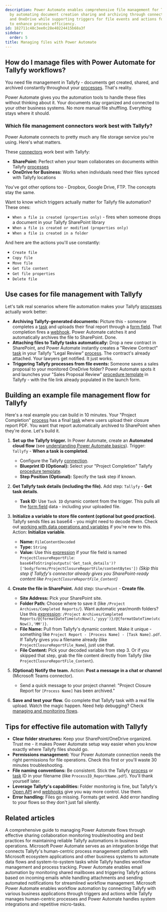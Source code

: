 ```yaml
---
description: Power Automate enables comprehensive file management for Tallyfy workflows
  by automating document creation sharing and archiving through connectors like SharePoint
  and OneDrive while supporting triggers for file events and actions for file operations
  to enhance process efficiency.
id: 182711c48c3ee0c28e40224415b68a3f
sidebar:
  order: 5
title: Managing files with Power Automate
---
```



## How do I manage files with Power Automate for Tallyfy workflows?

You need file management in Tallyfy - documents get created, shared, and archived constantly throughout your [processes](/products/pro/tracking-and-tasks/processes/). That's reality.

Power Automate gives you the automation tools to handle these files without thinking about it. Your documents stay organized and connected to your other business systems. No more manual file shuffling. Everything stays where it should.

### Which file management connectors work best with Tallyfy?

Power Automate connects to pretty much any file storage service you're using. Here's what matters.

These [connectors](/products/pro/integrations/middleware/power-automate/understanding-power-automate-basics/) work best with Tallyfy:

*   **SharePoint:** Perfect when your team collaborates on documents within Tallyfy [processes](/products/pro/tracking-and-tasks/processes/)
*   **OneDrive for Business:** Works when individuals need their files synced with Tallyfy locations

You've got other options too - Dropbox, Google Drive, FTP. The concepts stay the same.

Want to know which triggers actually matter for Tallyfy file automation? These ones:

*   `When a file is created (properties only)` - fires when someone drops a document in your Tallyfy SharePoint library
*   `When a file is created or modified (properties only)`
*   `When a file is created in a folder`

And here are the actions you'll use constantly:

*   `Create file`
*   `Copy file`
*   `Move file`
*   `Get file content`
*   `Get file properties`
*   `Delete file`

## Use cases for file management with Tallyfy

Let's talk real scenarios where file automation makes your Tallyfy [processes](/products/pro/tracking-and-tasks/processes/) actually work better:

*   **Archiving Tallyfy-generated documents:** Picture this - someone completes a [task](/products/pro/tracking-and-tasks/tasks/) and uploads their final report through a [form field](/products/pro/tracking-and-tasks/tasks/what-are-form-fields-in-tallyfy/). That completion fires a [webhook](/products/pro/integrations/webhooks/). Power Automate catches it and automatically archives the file to SharePoint. Done.
*   **Attaching files to Tallyfy tasks automatically:** Drop a new contract in SharePoint, and Power Automate instantly creates a "Review Contract" [task](/products/pro/tracking-and-tasks/tasks/) in your Tallyfy "Legal Review" [process](/products/pro/tracking-and-tasks/processes/). The contract's already attached. Your lawyers get notified. It just works.
*   **Triggering Tallyfy processes from file events:** Someone saves a sales proposal to your monitored OneDrive folder? Power Automate spots it and launches your "Sales Proposal Review" [procedure template](/products/pro/documenting/templates/) in Tallyfy - with the file link already populated in the launch form.

## Building an example file management flow for Tallyfy

Here's a real example you can build in 10 minutes. Your "Project Completion" [process](/products/pro/tracking-and-tasks/processes/) has a final [task](/products/pro/tracking-and-tasks/tasks/) where users upload their closure report PDF. You want that report automatically archived to SharePoint when they're done. Let's build it.

<Steps>

1.  **Set up the Tallyfy trigger.**
    In Power Automate, create an **Automated cloud flow** (see [understanding Power Automate basics](/products/pro/integrations/middleware/power-automate/understanding-power-automate-basics/)).
    Trigger: `Tallyfy` - **When a task is completed**.
    *   Configure the Tallyfy [connection](/products/pro/integrations/middleware/power-automate/how-can-i-integrate-tallyfy-with-microsoft-power-automate/).
    *   **Blueprint ID (Optional):** Select your "Project Completion" Tallyfy [procedure template](/products/pro/documenting/templates/).
    *   **Step Position (Optional):** Specify the task step if known.

2.  **Get Tallyfy task details (including the file).**
    Add step: `Tallyfy` - **Get task details**.
    *   **Task ID:** Use `Task ID` dynamic content from the trigger.
    This pulls all the [form field](/products/pro/tracking-and-tasks/tasks/what-are-form-fields-in-tallyfy/) data - including your uploaded file.



3.  **Initialize a variable to store file content (optional but good practice).**
    Tallyfy sends files as base64 - you might need to decode them. Check out [working with data operations and variables](/products/pro/integrations/middleware/power-automate/working-with-data-operations-and-variables/) if you're new to this.
    Action: **Initialize variable**.
    *   **Name:** `FileContentDecoded`
    *   **Type:** `String`
    *   **Value:** Use this [expression](/products/pro/integrations/middleware/power-automate/advanced-conditions-and-expressions/) if your file field is named `ProjectClosureReportFile`:
        `base64ToString(outputs('Get_task_details')?['body/forms/ProjectClosureReportFile/contentBytes'])`
        *(Skip this step if Tallyfy's connector already gives you SharePoint-ready content like `ProjectClosureReportFile_Content`)* 

4.  **Create the file in SharePoint.**
    Add step: `SharePoint` - **Create file**.
    *   **Site Address:** Pick your SharePoint site.
    *   **Folder Path:** Choose where to save it (like `/Project Archives/Completed Reports/`). Want automatic year/month folders? Use this [expression](/products/pro/integrations/middleware/power-automate/advanced-conditions-and-expressions/): `/Project Archives/Completed Reports/@{formatDateTime(utcNow(),'yyyy')}/@{formatDateTime(utcNow(),'MM')}`.
    *   **File Name:** Pull from Tallyfy's dynamic content. Make it unique - something like `Project Report - [Process Name] - [Task Name].pdf`. If Tallyfy gives you a filename already (like `ProjectClosureReportFile_Name`), just use that.
    *   **File Content:** Pick your decoded variable from step 3. Or if you skipped that step, grab the file content directly from Tallyfy (like `ProjectClosureReportFile_Content`).



5.  **(Optional) Notify the team.**
    Action: **Post a message in a chat or channel** (Microsoft Teams connector).
    *   Send a quick message to your project channel: "Project Closure Report for `[Process Name]` has been archived."

6.  **Save and test your flow.**
    Go complete that Tallyfy task with a real file upload. Watch the magic happen. Need help debugging? Check [managing and monitoring flows](/products/pro/integrations/middleware/power-automate/managing-and-monitoring-power-automate-flows/).

</Steps>

## Tips for effective file automation with Tallyfy

*   **Clear folder structures:** Keep your SharePoint/OneDrive organized. Trust me - it makes Power Automate setup way easier when you know exactly where Tallyfy files should go.
*   **Permissions management:** Your Power Automate connection needs the right permissions for file operations. Check this first or you'll waste 30 minutes troubleshooting.
*   **File naming conventions:** Be consistent. Stick the Tallyfy [process](/products/pro/tracking-and-tasks/processes/) or [task](/products/pro/tracking-and-tasks/tasks/) ID in your filename (like `ProcessID_ReportName.pdf`). You'll thank yourself later.
*   **Leverage Tallyfy's capabilities:** Folder monitoring is fine, but Tallyfy's [Open API](/products/pro/integrations/open-api/) and [webhooks](/products/pro/integrations/webhooks/) give you way more control. Use them.
*   **Error handling:** Files go missing. Formats get weird. Add error handling to your flows so they don't just fail silently.


## Related articles
<CardGrid>
<LinkTitleCard header="<b>Power Automate > Managing and monitoring Power Automate flows</b>" href="/products/pro/integrations/middleware/power-automate/managing-and-monitoring-power-automate-flows/" > A comprehensive guide to managing Power Automate flows through effective sharing collaboration monitoring troubleshooting and best practices for maintaining reliable Tallyfy automations in business operations. </LinkTitleCard>
<LinkTitleCard header="<b>Middleware > Power Automate</b>" href="/products/pro/integrations/middleware/power-automate/" > Microsoft Power Automate serves as an integration bridge that connects Tallyfy's human-centric process management platform with Microsoft ecosystem applications and other business systems to automate data flows and system-to-system tasks while Tallyfy handles workflow management and process tracking. </LinkTitleCard>
<LinkTitleCard header="<b>Power Automate > Working with email automation in Power Automate</b>" href="/products/pro/integrations/middleware/power-automate/working-with-email-automation-in-power-automate/" > Power Automate enables email automation by monitoring shared mailboxes and triggering Tallyfy actions based on incoming emails while handling attachments and sending automated notifications for streamlined workflow management. </LinkTitleCard>
<LinkTitleCard header="<b>Power Automate > Understanding Power Automate basics</b>" href="/products/pro/integrations/middleware/power-automate/understanding-power-automate-basics/" > Microsoft Power Automate enables workflow automation by connecting Tallyfy with various business applications through triggers and actions while Tallyfy manages human-centric processes and Power Automate handles system integrations and repetitive micro-tasks. </LinkTitleCard>
</CardGrid>